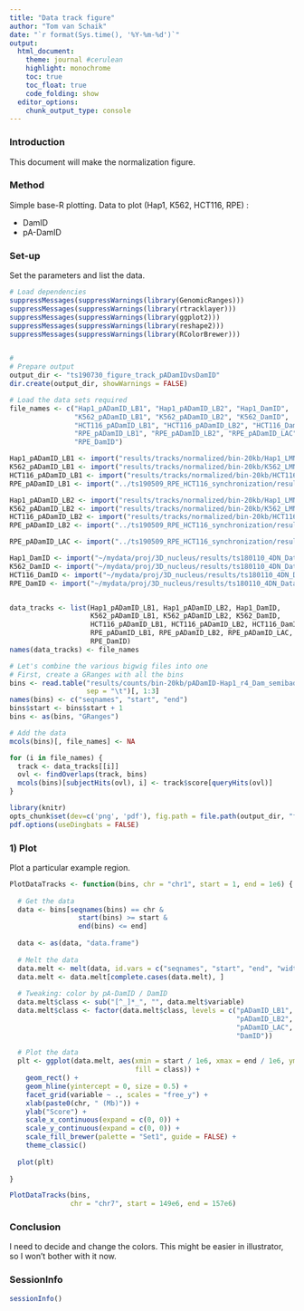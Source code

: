 ```yaml
---
title: "Data track figure"
author: "Tom van Schaik"
date: "`r format(Sys.time(), '%Y-%m-%d')`"
output: 
  html_document:
    theme: journal #cerulean
    highlight: monochrome
    toc: true
    toc_float: true
    code_folding: show
  editor_options:
    chunk_output_type: console
---
```


### Introduction

This document will make the normalization figure.


### Method

Simple base-R plotting. Data to plot (Hap1, K562, HCT116, RPE) :

  * DamID
  * pA-DamID
  

### Set-up

Set the parameters and list the data.

```r

# Load dependencies
suppressMessages(suppressWarnings(library(GenomicRanges)))
suppressMessages(suppressWarnings(library(rtracklayer)))
suppressMessages(suppressWarnings(library(ggplot2)))
suppressMessages(suppressWarnings(library(reshape2)))
suppressMessages(suppressWarnings(library(RColorBrewer)))


# 
# Prepare output
output_dir <- "ts190730_figure_track_pADamIDvsDamID"
dir.create(output_dir, showWarnings = FALSE)

# Load the data sets required
file_names <- c("Hap1_pADamID_LB1", "Hap1_pADamID_LB2", "Hap1_DamID", 
                "K562_pADamID_LB1", "K562_pADamID_LB2", "K562_DamID",
                "HCT116_pADamID_LB1", "HCT116_pADamID_LB2", "HCT116_DamID",
                "RPE_pADamID_LB1", "RPE_pADamID_LB2", "RPE_pADamID_LAC",
                "RPE_DamID")

Hap1_pADamID_LB1 <- import("results/tracks/normalized/bin-20kb/Hap1_LMNB1-20kb-combined.bw")
K562_pADamID_LB1 <- import("results/tracks/normalized/bin-20kb/K562_LMNB1-20kb-combined.bw")
HCT116_pADamID_LB1 <- import("results/tracks/normalized/bin-20kb/HCT116_LMNB1-20kb-combined.bw")
RPE_pADamID_LB1 <- import("../ts190509_RPE_HCT116_synchronization/results/tracks/normalized/bin-20kb/pADamID-RPE_bulk_LMNB1-20kb-combined.bw")

Hap1_pADamID_LB2 <- import("results/tracks/normalized/bin-20kb/Hap1_LMNB2-20kb-combined.bw")
K562_pADamID_LB2 <- import("results/tracks/normalized/bin-20kb/K562_LMNB2-20kb-combined.bw")
HCT116_pADamID_LB2 <- import("results/tracks/normalized/bin-20kb/HCT116_LMNB2-20kb-combined.bw")
RPE_pADamID_LB2 <- import("../ts190509_RPE_HCT116_synchronization/results/tracks/normalized/bin-20kb/pADamID-RPE_bulk_LMNB2-20kb-combined.bw")

RPE_pADamID_LAC <- import("../ts190509_RPE_HCT116_synchronization/results/tracks/normalized/bin-20kb/pADamID-RPE_bulk_LMNAC-20kb-combined.bw")

Hap1_DamID <- import("~/mydata/proj/3D_nucleus/results/ts180110_4DN_DataProcessing/results/tracks/normalized/bin-20kb/Hap1_LMNB1-20kb-combined.bw")
K562_DamID <- import("~/mydata/proj/3D_nucleus/results/ts180110_4DN_DataProcessing/results/tracks/normalized/bin-20kb/K562_LMNB1-20kb-combined.bw")
HCT116_DamID <- import("~/mydata/proj/3D_nucleus/results/ts180110_4DN_DataProcessing/results/tracks/normalized/bin-20kb/HCT116_LMNB1-20kb-combined.bw")
RPE_DamID <- import("~/mydata/proj/3D_nucleus/results/ts180110_4DN_DataProcessing/results/tracks/normalized/bin-20kb/RPE_LMNB1-20kb-combined.bw")


data_tracks <- list(Hap1_pADamID_LB1, Hap1_pADamID_LB2, Hap1_DamID, 
                    K562_pADamID_LB1, K562_pADamID_LB2, K562_DamID,
                    HCT116_pADamID_LB1, HCT116_pADamID_LB2, HCT116_DamID,
                    RPE_pADamID_LB1, RPE_pADamID_LB2, RPE_pADamID_LAC, 
                    RPE_DamID)
names(data_tracks) <- file_names

# Let's combine the various bigwig files into one
# First, create a GRanges with all the bins
bins <- read.table("results/counts/bin-20kb/pADamID-Hap1_r4_Dam_semibad-Dam-20kb.counts.txt.gz",
                   sep = "\t")[, 1:3]
names(bins) <- c("seqnames", "start", "end")
bins$start <- bins$start + 1
bins <- as(bins, "GRanges")

# Add the data
mcols(bins)[, file_names] <- NA 

for (i in file_names) {
  track <- data_tracks[[i]]
  ovl <- findOverlaps(track, bins)
  mcols(bins)[subjectHits(ovl), i] <- track$score[queryHits(ovl)]
}


```

```r
library(knitr)
opts_chunk$set(dev=c('png', 'pdf'), fig.path = file.path(output_dir, "figures/"))
pdf.options(useDingbats = FALSE)
```


### 1) Plot

Plot a particular example region.

```r

PlotDataTracks <- function(bins, chr = "chr1", start = 1, end = 1e6) {
  
  # Get the data
  data <- bins[seqnames(bins) == chr & 
                 start(bins) >= start & 
                 end(bins) <= end]
  
  data <- as(data, "data.frame")
  
  # Melt the data
  data.melt <- melt(data, id.vars = c("seqnames", "start", "end", "width", "strand"))
  data.melt <- data.melt[complete.cases(data.melt), ]
  
  # Tweaking: color by pA-DamID / DamID
  data.melt$class <- sub("[^_]*_", "", data.melt$variable)
  data.melt$class <- factor(data.melt$class, levels = c("pADamID_LB1", 
                                                        "pADamID_LB2", 
                                                        "pADamID_LAC", 
                                                        "DamID"))
  
  # Plot the data
  plt <- ggplot(data.melt, aes(xmin = start / 1e6, xmax = end / 1e6, ymin = 0, ymax = value,
                               fill = class)) +
    geom_rect() +
    geom_hline(yintercept = 0, size = 0.5) +
    facet_grid(variable ~ ., scales = "free_y") +
    xlab(paste0(chr, " (Mb)")) +
    ylab("Score") +
    scale_x_continuous(expand = c(0, 0)) + 
    scale_y_continuous(expand = c(0, 0)) +
    scale_fill_brewer(palette = "Set1", guide = FALSE) +
    theme_classic()
  
  plot(plt)
  
}

PlotDataTracks(bins, 
               chr = "chr7", start = 149e6, end = 157e6)

```


### Conclusion

I need to decide and change the colors. This might be easier in illustrator, so 
I won't bother with it now.


### SessionInfo

```r

sessionInfo()

```






















